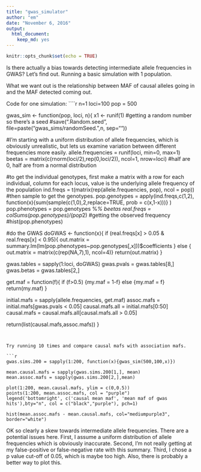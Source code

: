 ```yaml
---
title: "gwas_simulator"
author: "em"
date: "November 6, 2016"
output:
  html_document:
    keep_md: yes
---
```


```r
knitr::opts_chunk$set(echo = TRUE)
```

Is there actually a bias towards detecting intermediate allele frequencies in GWAS? Let's find out. Running a basic simulation with 1 population.

What we want out is the relationship between MAF of causal alleles going in and the MAF detected coming out.

Code for one simulation:
````r
n=1
loci=100
pop = 500

gwas_sim <- function(pop, loci, n){
x1 <- runif(1) #getting a random number so there's a seed
#save(".Random.seed", file=paste("gwas_sims/randomSeed.",n, sep=""))

#I'm starting with a uniform distribution of allele frequencies, which is obviously unrealistic, but lets us examine variation between different frequencies more easily.
allele.frequencies = runif(loci, min=0, max=1) 
beetas = matrix(c(rnorm(loci/2),rep(0,loci/2)), ncol=1, nrow=loci) #half are 0, half are from a normal distribution

#to get the individual genotypes, first make a matrix with a row for each individual, column for each locus, value is the underlying allele frequency of the population
ind.freqs = t(matrix(rep(allele.frequencies, pop), ncol = pop))
#then sample to get the genotypes.
pop.genotypes = apply(ind.freqs,c(1,2), function(x){sum(sample(c(1,0),2,replace=TRUE, prob = c(x,1-x)))} )
pop.phenotypes = pop.genotypes %*% beetas
real.freqs = colSums(pop.genotypes)/(pop*2) #getting the observed frequency
#hist(pop.phenotypes)

#do the GWAS
doGWAS <- function(x){
  if (real.freqs[x] > 0.05 & real.freqs[x] < 0.95){ 
    out.matrix = summary.lm(lm(pop.phenotypes~pop.genotypes[,x]))$coefficients }
  else {
    out.matrix = matrix(c(rep(NA,7),1), ncol=4)}
  return(out.matrix)
}

gwas.tables = sapply(1:loci, doGWAS)
gwas.pvals = gwas.tables[8,]
gwas.betas = gwas.tables[2,]

get.maf = function(f){
if (f>0.5) {my.maf = 1-f}
else {my.maf = f}
return(my.maf)
}

initial.mafs = sapply(allele.frequencies, get.maf)
assoc.mafs = initial.mafs[gwas.pvals < 0.05]
causal.mafs.all = initial.mafs[0:50]
causal.mafs = causal.mafs.all[causal.mafs.all > 0.05]

return(list(causal.mafs,assoc.mafs))
}
```


Try running 10 times and compare causal mafs with association mafs.

```r
gwas.sims.200 = sapply(1:200, function(x){gwas_sim(500,100,x)})

mean.causal.mafs = sapply(gwas.sims.200[1,], mean)
mean.assoc.mafs = sapply(gwas.sims.200[2,],mean)

plot(1:200, mean.causal.mafs, ylim = c(0,0.5))
points(1:200, mean.assoc.mafs, col = "purple")
legend('bottomright', c('causal mean maf', 'mean maf of gwas hits'),bty="n", col = c("black","purple"), pch=1)

hist(mean.assoc.mafs - mean.causal.mafs, col="mediumpurple3", border="white")

```

OK so clearly a skew towards intermediate allele frequencies. There are a potential issues here. First, I assume a uniform distribution of allele frequencies which is obviously inaccurate. Second, I'm not really getting at my false-positive or false-negative rate with this summary. Third, I chose a p value cut-off of 0.05, which is maybe too high. Also, there is probably a better way to plot this.